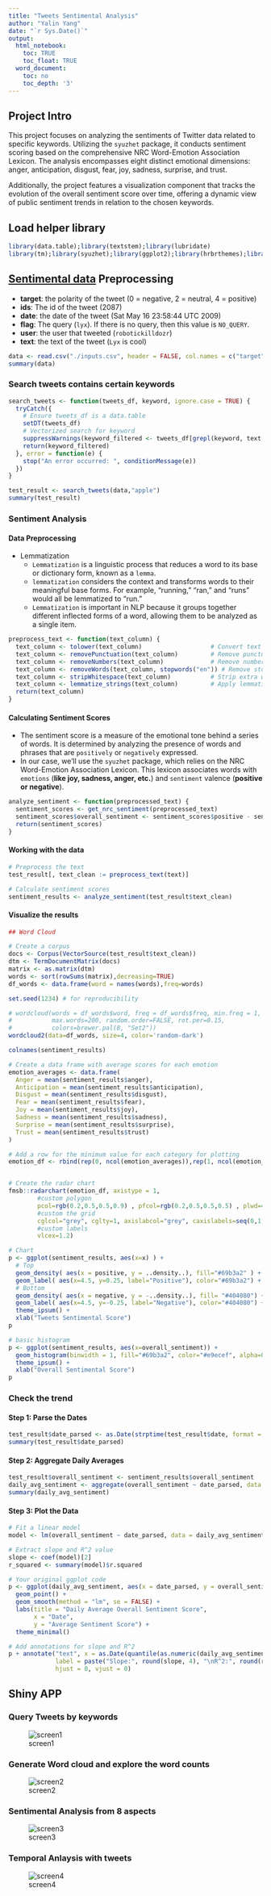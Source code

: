 ```yaml
---
title: "Tweets Sentimental Analysis"
author: "Yalin Yang"
date: "`r Sys.Date()`"
output:
  html_notebook:
    toc: TRUE
    toc_float: TRUE
  word_document:
    toc: no
    toc_depth: '3'
---
```

## Project Intro

This project focuses on analyzing the sentiments of Twitter data related to specific keywords. Utilizing the `syuzhet` package, it conducts sentiment scoring based on the comprehensive NRC Word-Emotion Association Lexicon. The analysis encompasses eight distinct emotional dimensions: anger, anticipation, disgust, fear, joy, sadness, surprise, and trust. 

Additionally, the project features a visualization component that tracks the evolution of the overall sentiment score over time, offering a dynamic view of public sentiment trends in relation to the chosen keywords. 

## Load helper library

```r
library(data.table);library(textstem);library(lubridate)
library(tm);library(syuzhet);library(ggplot2);library(hrbrthemes);library(wordcloud);library(wordcloud2)
```


## [Sentimental data](https://www.kaggle.com/datasets/kazanova/sentiment140) Preprocessing

* **target**: the polarity of the tweet (0 = negative, 2 = neutral, 4 = positive)
* **ids**: The id of the tweet (2087)
* **date**: the date of the tweet (Sat May 16 23:58:44 UTC 2009)
* **flag**: The query (`lyx`). If there is no query, then this value is `NO_QUERY`.
* **user**: the user that tweeted (`robotickilldozr`)
* **text**: the text of the tweet (`Lyx` is cool)

```r
data <- read.csv("./inputs.csv", header = FALSE, col.names = c("target", "ids", "date", "flag", "user", "text"), encoding = "UTF-8")
summary(data)
```

### Search tweets contains certain keywords

```r
search_tweets <- function(tweets_df, keyword, ignore.case = TRUE) {
  tryCatch({
    # Ensure tweets_df is a data.table
    setDT(tweets_df)
    # Vectorized search for keyword
    suppressWarnings(keyword_filtered <- tweets_df[grepl(keyword, text, ignore.case = ignore.case)])
    return(keyword_filtered)
  }, error = function(e) {
    stop("An error occurred: ", conditionMessage(e))
  })
}
```

```r
test_result <- search_tweets(data,"apple")
summary(test_result)
```

### Sentiment Analysis

#### Data Preprocessing

* Lemmatization
  * `Lemmatization` is a linguistic process that reduces a word to its base or dictionary form, known as a `lemma`.
  * `lemmatization` considers the context and transforms words to their meaningful base forms. For example, "running," "ran," and "runs" would all be lemmatized to "run."
  * `Lemmatization` is important in NLP because it groups together different inflected forms of a word, allowing them to be analyzed as a single item.

```r
preprocess_text <- function(text_column) {
  text_column <- tolower(text_column)                   # Convert text to lowercase
  text_column <- removePunctuation(text_column)         # Remove punctuation
  text_column <- removeNumbers(text_column)             # Remove numbers
  text_column <- removeWords(text_column, stopwords("en")) # Remove stopwords
  text_column <- stripWhitespace(text_column)           # Strip extra whitespace
  text_column <- lemmatize_strings(text_column)         # Apply lemmatization
  return(text_column)
}
```

#### Calculating Sentiment Scores

* The sentiment score is a measure of the emotional tone behind a series of words. It is determined by analyzing the presence of words and phrases that are `positively` or `negatively` expressed.
* In our case, we'll use the `syuzhet` package, which relies on the NRC Word-Emotion Association Lexicon. This lexicon associates words with `emotions` (**like joy, sadness, anger, etc.**) and `sentiment` valence (**positive or negative**).

```r
analyze_sentiment <- function(preprocessed_text) {
  sentiment_scores <- get_nrc_sentiment(preprocessed_text)
  sentiment_scores$overall_sentiment <- sentiment_scores$positive - sentiment_scores$negative
  return(sentiment_scores)
}
```

#### Working with the data

```r
# Preprocess the text
test_result[, text_clean := preprocess_text(text)]

# Calculate sentiment scores
sentiment_results <- analyze_sentiment(test_result$text_clean)
```

#### Visualize the results

```r
## Word Cloud

# Create a corpus  
docs <- Corpus(VectorSource(test_result$text_clean))
dtm <- TermDocumentMatrix(docs) 
matrix <- as.matrix(dtm) 
words <- sort(rowSums(matrix),decreasing=TRUE) 
df_words <- data.frame(word = names(words),freq=words)
```

```r

set.seed(1234) # for reproducibility 

# wordcloud(words = df_words$word, freq = df_words$freq, min.freq = 1,
#           max.words=200, random.order=FALSE, rot.per=0.15,
#           colors=brewer.pal(8, "Set2"))
wordcloud2(data=df_words, size=4, color='random-dark')
```



```r
colnames(sentiment_results)
```


```r
# Create a data frame with average scores for each emotion
emotion_averages <- data.frame(
  Anger = mean(sentiment_results$anger),
  Anticipation = mean(sentiment_results$anticipation),
  Disgust = mean(sentiment_results$disgust),
  Fear = mean(sentiment_results$fear),
  Joy = mean(sentiment_results$joy),
  Sadness = mean(sentiment_results$sadness),
  Surprise = mean(sentiment_results$surprise),
  Trust = mean(sentiment_results$trust)
)

# Add a row for the minimum value for each category for plotting
emotion_df <- rbind(rep(0, ncol(emotion_averages)),rep(1, ncol(emotion_averages)), emotion_averages)


# Create the radar chart
fmsb::radarchart(emotion_df, axistype = 1,
        #custom polygon
        pcol=rgb(0.2,0.5,0.5,0.9) , pfcol=rgb(0.2,0.5,0.5,0.5) , plwd=4,
        #custom the grid
        cglcol="grey", cglty=1, axislabcol="grey", caxislabels=seq(0,1,5), cglwd=0.8,
        #custom labels
        vlcex=1.2)


```

```r
# Chart
p <- ggplot(sentiment_results, aes(x=x) ) +
  # Top
  geom_density( aes(x = positive, y = ..density..), fill="#69b3a2" ) +
  geom_label( aes(x=4.5, y=0.25, label="Positive"), color="#69b3a2") +
  # Bottom
  geom_density( aes(x = negative, y = -..density..), fill= "#404080") +
  geom_label( aes(x=4.5, y=-0.25, label="Negative"), color="#404080") +
  theme_ipsum() +
  xlab("Tweets Sentimental Score")
p
```

```r
# basic histogram
p <- ggplot(sentiment_results, aes(x=overall_sentiment)) + 
  geom_histogram(binwidth = 1, fill="#69b3a2", color="#e9ecef", alpha=0.9) +
  theme_ipsum() + 
  xlab("Overall Sentimental Score")
p
```
### Check the trend

#### Step 1: Parse the Dates
```r
test_result$date_parsed <- as.Date(strptime(test_result$date, format = "%a %b %d %H:%M:%S PDT %Y"))
summary(test_result$date_parsed)
```
#### Step 2: Aggregate Daily Averages

```r
test_result$overall_sentiment <- sentiment_results$overall_sentiment
daily_avg_sentiment <- aggregate(overall_sentiment ~ date_parsed, data = test_result, mean)
summary(daily_avg_sentiment)
```
#### Step 3: Plot the Data

```r
# Fit a linear model
model <- lm(overall_sentiment ~ date_parsed, data = daily_avg_sentiment)

# Extract slope and R^2 value
slope <- coef(model)[2]
r_squared <- summary(model)$r.squared

# Your original ggplot code
p <- ggplot(daily_avg_sentiment, aes(x = date_parsed, y = overall_sentiment)) +
  geom_point() +
  geom_smooth(method = "lm", se = FALSE) +
  labs(title = "Daily Average Overall Sentiment Score",
       x = "Date",
       y = "Average Sentiment Score") +
  theme_minimal()

# Add annotations for slope and R^2
p + annotate("text", x = as.Date(quantile(as.numeric(daily_avg_sentiment$date_parsed),0.75)), y = 1.2, 
             label = paste("Slope:", round(slope, 4), "\nR^2:", round(r_squared, 4)),
             hjust = 0, vjust = 0)


```

## Shiny APP

### Query Tweets by keywords

![screen1](assets/Sec1.png)

### Generate Word cloud and explore the word counts

![screen2](assets/Sec2.png)

### Sentimental Analysis from 8 aspects

![screen3](assets/Sec3.png)

### Temporal Anlaysis with tweets

![screen4](assets/Sec4.png)








